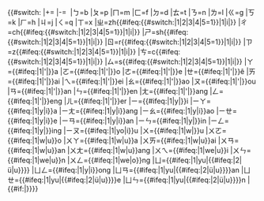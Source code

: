 {{#switch:{{{1}}}
|+=
|-=&nbsp;
|ㄅ=b
|ㄆ=p
|ㄇ=m
|ㄈ=f
|ㄉ=d
|ㄊ=t
|ㄋ=n
|ㄌ=l
|ㄍ=g
|ㄎ=k
|ㄏ=h
|ㄐ=j
|ㄑ=q
|ㄒ=x
|ㄓ=zh{{#ifeq:{{#switch:{{{2}}}|1|2|3|4|5=1}}|1|i{{Template:Zhuyin-pinyin/tone|{{{2}}}}}|}}
|ㄔ=ch{{#ifeq:{{#switch:{{{2}}}|1|2|3|4|5=1}}|1|i{{Template:Zhuyin-pinyin/tone|{{{2}}}}}|}}
|ㄕ=sh{{#ifeq:{{#switch:{{{2}}}|1|2|3|4|5=1}}|1|i{{Template:Zhuyin-pinyin/tone|{{{2}}}}}|}}
|ㄖ=r{{#ifeq:{{#switch:{{{2}}}|1|2|3|4|5=1}}|1|i{{Template:Zhuyin-pinyin/tone|{{{2}}}}}|}}
|ㄗ=z{{#ifeq:{{#switch:{{{2}}}|1|2|3|4|5=1}}|1|i{{Template:Zhuyin-pinyin/tone|{{{2}}}}}|}}
|ㄘ=c{{#ifeq:{{#switch:{{{2}}}|1|2|3|4|5=1}}|1|i{{Template:Zhuyin-pinyin/tone|{{{2}}}}}|}}
|ㄙ=s{{#ifeq:{{#switch:{{{2}}}|1|2|3|4|5=1}}|1|i{{Template:Zhuyin-pinyin/tone|{{{2}}}}}|}}
|ㄚ={{#ifeq:{{{tt}}}|1|'|}}a{{Template:Zhuyin-pinyin/tone|{{{2}}}}}
|ㄛ={{#ifeq:{{{tt}}}|1|'|}}o{{Template:Zhuyin-pinyin/tone|{{{2}}}}}
|ㄜ={{#ifeq:{{{tt}}}|1|'|}}e{{Template:Zhuyin-pinyin/tone|{{{2}}}}}
|ㄝ={{#ifeq:{{{tt}}}|1|'|}}ê
|ㄞ={{#ifeq:{{{tt}}}|1|'|}}a{{Template:Zhuyin-pinyin/tone|{{{2}}}}}i
|ㄟ={{#ifeq:{{{tt}}}|1|'|}}e{{Template:Zhuyin-pinyin/tone|{{{2}}}}}i
|ㄠ={{#ifeq:{{{tt}}}|1|'|}}a{{Template:Zhuyin-pinyin/tone|{{{2}}}}}o
|ㄡ={{#ifeq:{{{tt}}}|1|'|}}o{{Template:Zhuyin-pinyin/tone|{{{2}}}}}u
|ㄢ={{#ifeq:{{{tt}}}|1|'|}}a{{Template:Zhuyin-pinyin/tone|{{{2}}}}}n
|ㄣ={{#ifeq:{{{tt}}}|1|'|}}e{{Template:Zhuyin-pinyin/tone|{{{2}}}}}n
|ㄤ={{#ifeq:{{{tt}}}|1|'|}}a{{Template:Zhuyin-pinyin/tone|{{{2}}}}}ng
|ㄥ={{#ifeq:{{{tt}}}|1|'|}}e{{Template:Zhuyin-pinyin/tone|{{{2}}}}}ng
|ㄦ={{#ifeq:{{{tt}}}|1|'|}}e{{Template:Zhuyin-pinyin/tone|{{{2}}}}}r
|ㄧ={{#ifeq:{{{t}}}|1|y|}}i{{Template:Zhuyin-pinyin/tone|{{{2}}}}}
|ㄧㄚ={{#ifeq:{{{t}}}|1|y|i}}a{{Template:Zhuyin-pinyin/tone|{{{2}}}}}
|ㄧㄤ={{#ifeq:{{{t}}}|1|y|i}}a{{Template:Zhuyin-pinyin/tone|{{{2}}}}}ng
|ㄧㄠ={{#ifeq:{{{t}}}|1|y|i}}a{{Template:Zhuyin-pinyin/tone|{{{2}}}}}o
|ㄧㄝ={{#ifeq:{{{t}}}|1|y|i}}e{{Template:Zhuyin-pinyin/tone|{{{2}}}}}
|ㄧㄢ={{#ifeq:{{{t}}}|1|y|i}}a{{Template:Zhuyin-pinyin/tone|{{{2}}}}}n
|ㄧㄣ={{#ifeq:{{{t}}}|1|y|}}i{{Template:Zhuyin-pinyin/tone|{{{2}}}}}n
|ㄧㄥ={{#ifeq:{{{t}}}|1|y|}}i{{Template:Zhuyin-pinyin/tone|{{{2}}}}}ng
|ㄧㄡ={{#ifeq:{{{t}}}|1|yo|i}}{{Template:Zhuyin-pinyin/tone|{{{2}}}}}u
|ㄨ={{#ifeq:{{{t}}}|1|w|}}u{{Template:Zhuyin-pinyin/tone|{{{2}}}}}
|ㄨㄛ={{#ifeq:{{{t}}}|1|w|u}}o{{Template:Zhuyin-pinyin/tone|{{{2}}}}}
|ㄨㄚ={{#ifeq:{{{t}}}|1|w|u}}a{{Template:Zhuyin-pinyin/tone|{{{2}}}}}
|ㄨㄞ={{#ifeq:{{{t}}}|1|w|u}}a{{Template:Zhuyin-pinyin/tone|{{{2}}}}}i
|ㄨㄢ={{#ifeq:{{{t}}}|1|w|u}}a{{Template:Zhuyin-pinyin/tone|{{{2}}}}}n
|ㄨㄤ={{#ifeq:{{{t}}}|1|w|u}}a{{Template:Zhuyin-pinyin/tone|{{{2}}}}}ng
|ㄨㄟ={{#ifeq:{{{t}}}|1|we|u}}i{{Template:Zhuyin-pinyin/tone|{{{2}}}}}
|ㄨㄣ={{#ifeq:{{{t}}}|1|we|u}}{{Template:Zhuyin-pinyin/tone|{{{2}}}}}n
|ㄨㄥ={{#ifeq:{{{t}}}|1|we|o}}{{Template:Zhuyin-pinyin/tone|{{{2}}}}}ng
|ㄩ={{#ifeq:{{{t}}}|1|yu|{{#ifeq:{{{t}}}|2|ü|u}}}}{{Template:Zhuyin-pinyin/tone|{{{2}}}}}
|ㄩㄥ={{#ifeq:{{{t}}}|1|y|i}}o{{Template:Zhuyin-pinyin/tone|{{{2}}}}}ng
|ㄩㄢ={{#ifeq:{{{t}}}|1|yu|{{#ifeq:{{{t}}}|2|ü|u}}}}a{{Template:Zhuyin-pinyin/tone|{{{2}}}}}n
|ㄩㄝ={{#ifeq:{{{t}}}|1|yu|{{#ifeq:{{{t}}}|2|ü|u}}}}e{{Template:Zhuyin-pinyin/tone|{{{2}}}}}
|ㄩㄣ={{#ifeq:{{{t}}}|1|yu|{{#ifeq:{{{t}}}|2|ü|u}}}}{{Template:Zhuyin-pinyin/tone|{{{2}}}}}n
|{{{1}}}{{#if:{{{2|}}}|{{{2}}}}}}}
